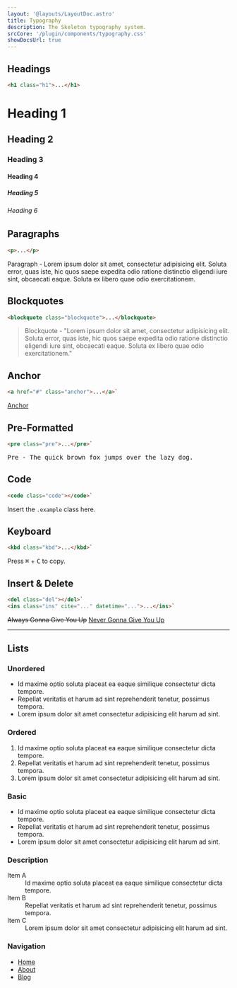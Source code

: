 ```yaml
---
layout: '@layouts/LayoutDoc.astro'
title: Typography
description: The Skeleton typography system.
srcCore: '/plugin/components/typography.css'
showDocsUrl: true
---
```



## Headings

```html
<h1 class="h1">...</h1>
```

<div class="docs-card-outlined-centered p-8">
    <div class="space-y-4">
        <h1 class="h1">Heading 1</h1>
        <h2 class="h2">Heading 2</h2>
        <h3 class="h3">Heading 3</h3>
        <h4 class="h4">Heading 4</h4>
        <h5 class="h5">Heading 5</h5>
        <h6 class="h6">Heading 6</h6>
    </div>
</div>

## Paragraphs

```html
<p>...</p>
```

<div class="docs-card-outlined-centered p-8">
    <p>Paragraph - Lorem ipsum dolor sit amet, consectetur adipisicing elit. Soluta error, quas iste, hic quos saepe expedita odio ratione distinctio eligendi iure sint, obcaecati eaque. Soluta ex libero quae odio exercitationem.</p>
</div>

## Blockquotes

```html
<blockquote class="blockquote">...</blockquote>
```

<div class="docs-card-outlined-centered p-8">
    <blockquote class="blockquote">Blockquote - "Lorem ipsum dolor sit amet, consectetur adipisicing elit. Soluta error, quas iste, hic quos saepe expedita odio ratione distinctio eligendi iure sint, obcaecati eaque. Soluta ex libero quae odio exercitationem."</blockquote>
</div>


## Anchor

```html
<a href="#" class="anchor">...</a>`
```

<div class="docs-card-outlined-centered p-8">
    <a class="anchor" href="/">Anchor</a>
</div>

<h2 class="h2">Pre-Formatted</h2>

```html
<pre class="pre">...</pre>`
```

<div class="docs-card-outlined-centered p-8">
    <pre class="pre">Pre - The quick brown fox jumps over the lazy dog.</pre>
</div>

<h2 class="h2">Code</h2>

```html
<code class="code"></code>`
```

<div class="docs-card-outlined-centered p-8">
    <div>Insert the <code class="code">.example</code> class here.</div>
</div>

<h2 class="h2">Keyboard</h2>

```html
<kbd class="kbd">...</kbd>`
```

<div class="docs-card-outlined-centered p-8">
    <div>Press <kbd class="kbd">⌘</kbd> + <kbd class="kbd">C</kbd> to copy.</div>
</div>

<h2 class="h2">Insert & Delete</h2>

```html
<del class="del"></del>`
<ins class="ins" cite="..." datetime="...">...</ins>`
```

<div class="docs-card-outlined-centered p-8">
    <div class="w-full">
        <del class="del"><s>Always</s> Gonna Give You Up</del>
        <ins class="ins" cite="https://youtu.be/dQw4w9WgXcQ" datetime="10-31-2022">
            Never Gonna Give You Up
        </ins>
    </div>
</div>

---

## Lists

### Unordered

<div class="docs-card-outlined-centered p-8">
    <ul class="list-disc list-inside space-y-2">
        <li>Id maxime optio soluta placeat ea eaque similique consectetur dicta tempore.</li>
        <li>Repellat veritatis et harum ad sint reprehenderit tenetur, possimus tempora.</li>
        <li>Lorem ipsum dolor sit amet consectetur adipisicing elit harum ad sint.</li>
    </ul>
</div>

### Ordered

<div class="docs-card-outlined-centered p-8">
    <ol class="list-decimal list-inside space-y-2">
        <li>Id maxime optio soluta placeat ea eaque similique consectetur dicta tempore.</li>
        <li>Repellat veritatis et harum ad sint reprehenderit tenetur, possimus tempora.</li>
        <li>Lorem ipsum dolor sit amet consectetur adipisicing elit harum ad sint.</li>
    </ol>
</div>

### Basic

<div class="docs-card-outlined-centered p-8">
    <ul class="list-none list-inside space-y-2">
        <li>Id maxime optio soluta placeat ea eaque similique consectetur dicta tempore.</li>
        <li>Repellat veritatis et harum ad sint reprehenderit tenetur, possimus tempora.</li>
        <li>Lorem ipsum dolor sit amet consectetur adipisicing elit harum ad sint.</li>
    </ul>
</div>

### Description

<div class="docs-card-outlined-centered p-8">
    <dl class="space-y-2">
        <div>
            <dt class="font-bold">Item A</dt>
            <dd class="opacity-60">
                Id maxime optio soluta placeat ea eaque similique consectetur dicta tempore.
            </dd>
        </div>
        <div>
            <dt class="font-bold">Item B</dt>
            <dd class="opacity-60">
                Repellat veritatis et harum ad sint reprehenderit tenetur, possimus tempora.
            </dd>
        </div>
        <div>
            <dt class="font-bold">Item C</dt>
            <dd class="opacity-60">
                Lorem ipsum dolor sit amet consectetur adipisicing elit harum ad sint.
            </dd>
        </div>
    </dl>
</div>

### Navigation

<div class="docs-card-outlined-centered p-8">
    <nav>
        <ul class="space-y-2">
            <li>
                <a class="anchor" href="#">Home</a>
            </li>
            <li>
                <a class="anchor" href="#">About</a>
            </li>
            <li>
                <a class="anchor" href="#">Blog</a>
            </li>
        </ul>
    </nav>
</div>